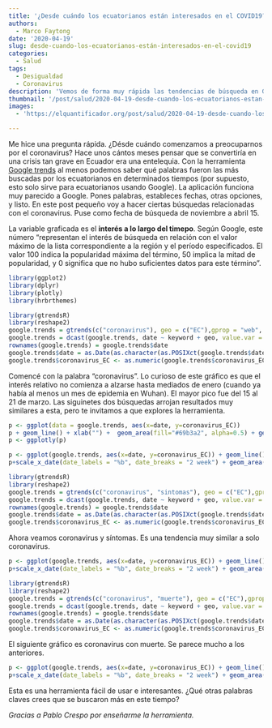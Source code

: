 ```yaml
---
title: '¿Desde cuándo los ecuatorianos están interesados en el COVID19? '
authors:
  - Marco Faytong 
date: '2020-04-19'
slug: desde-cuando-los-ecuatorianos-están-interesados-en-el-covid19
categories:
  - Salud
tags:
  - Desigualdad
  - Coronavirus
description: 'Vemos de forma muy rápida las tendencias de búsqueda en Google relacionadas a temas de coronavirus. En nuestra búsqueda exploramos las siguientes palabras claves: coronavirus, coronavirus síntomas, y coronavirus muerte También te enseñamos a usar la herramienta para hacer tus propias búsquedas.'
thumbnail: '/post/salud/2020-04-19-desde-cuando-los-ecuatorianos-estan-interesados-en-el-covid19.jpg'
images: 
  - 'https://elquantificador.org/post/salud/2020-04-19-desde-cuando-los-ecuatorianos-estan-interesados-en-el-covid19.jpg'

---
```

Me hice una pregunta rápida. ¿Désde cuándo comenzamos a preocuparnos por el coronavirus? Hace unos cántos meses pensar que se convertiría en una crisis tan grave en Ecuador era una entelequia. Con la herramienta [Google trends](https://trends.google.com/trends/?geo=EC) al menos podemos saber qué palabras fueron las más buscadas por los ecuatorianos en determinados tiempos (por supuesto, esto solo sirve para ecuatorianos usando Google). La aplicación funciona muy parecido a Google. Pones palabras, estableces fechas, otras opciones, y listo. En este post pequeño voy a hacer ciertas búsquedas relacionadas con el coronavirus. Puse como fecha de búsqueda de noviembre a abril 15.

La variable graficada es el **interés a lo largo del timepo**.  Según Google, este número "representan el interés de búsqueda en relación con el valor máximo de la lista correspondiente a la región y el período especificados. El valor 100 indica la popularidad máxima del término, 50 implica la mitad de popularidad, y 0 significa que no hubo suficientes datos para este término".

```r
library(ggplot2)
library(dplyr)
library(plotly)
library(hrbrthemes)
```

```r
library(gtrendsR)
library(reshape2)
google.trends = gtrends(c("coronavirus"), geo = c("EC"),gprop = "web", time = "2019-10-01 2020-04-15")[[1]]
google.trends = dcast(google.trends, date ~ keyword + geo, value.var = "hits")
rownames(google.trends) = google.trends$date
google.trends$date = as.Date(as.character(as.POSIXct(google.trends$date)))
google.trends$coronavirus_EC <- as.numeric(google.trends$coronavirus_EC)
```

Comencé con la palabra "coronavirus". Lo curioso de este gráfico es que el interés relativo no comienza a alzarse hasta mediados de enero (cuando ya había al menos un mes de epidemia en Wuhan). El mayor pico fue del 15 al 21 de marzo. Las siguinetes dos búsquedas arrojan resultados muy similares a esta, pero te invitamos a que explores la herramienta.

```r
p <- ggplot(data = google.trends, aes(x=date, y=coronavirus_EC))
p + geom_line() + xlab("") +  geom_area(fill="#69b3a2", alpha=0.5) + geom_line(color="#69b3a2") + ylab("Interés a lo largo del timepo") + theme_ipsum() 
p <- ggplotly(p)
```

```r
p <- ggplot(google.trends, aes(x=date, y=coronavirus_EC)) + geom_line() + xlab("")
p+scale_x_date(date_labels = "%b", date_breaks = "2 week") + geom_area(fill="#69b3a2", alpha=0.5) + geom_line(color="#69b3a2") + ylab("Interés a lo largo del tiempo") + theme_ipsum() 
```

```r
library(gtrendsR)
library(reshape2)
google.trends = gtrends(c("coronavirus", "sintomas"), geo = c("EC"),gprop = "web", time = "2019-10-01 2020-04-15")[[1]]
google.trends = dcast(google.trends, date ~ keyword + geo, value.var = "hits")
rownames(google.trends) = google.trends$date
google.trends$date = as.Date(as.character(as.POSIXct(google.trends$date)))
google.trends$coronavirus_EC <- as.numeric(google.trends$coronavirus_EC)
```

Ahora veamos coronavirus y síntomas. Es una tendencia muy similar a solo coronavirus. 
```r
p <- ggplot(google.trends, aes(x=date, y=coronavirus_EC)) + geom_line() + xlab("")
p+scale_x_date(date_labels = "%b", date_breaks = "2 week") + geom_area(fill="#69b3a2", alpha=0.5) + geom_line(color="#69b3a2") + ylab("Interés a lo largo del tiempo") + theme_ipsum() 
```

```r
library(gtrendsR)
library(reshape2)
google.trends = gtrends(c("coronavirus", "muerte"), geo = c("EC"),gprop = "web", time = "2019-10-01 2020-04-15")[[1]]
google.trends = dcast(google.trends, date ~ keyword + geo, value.var = "hits")
rownames(google.trends) = google.trends$date
google.trends$date = as.Date(as.character(as.POSIXct(google.trends$date)))
google.trends$coronavirus_EC <- as.numeric(google.trends$coronavirus_EC)
```

El siguiente gráfico es coronavirus con muerte. Se parece mucho a los anteriores.
```r
p <- ggplot(google.trends, aes(x=date, y=coronavirus_EC)) + geom_line() + xlab("")
p+scale_x_date(date_labels = "%b", date_breaks = "2 week") + geom_area(fill="#69b3a2", alpha=0.5) + geom_line(color="#69b3a2") + ylab("Interés a lo largo del tiempo") + theme_ipsum() 
```

Esta es una herramienta fácil de usar e interesantes. ¿Qué otras palabras claves crees que se buscaron más en este tiempo?

*Gracias a Pablo Crespo por enseñarme la herramienta.*